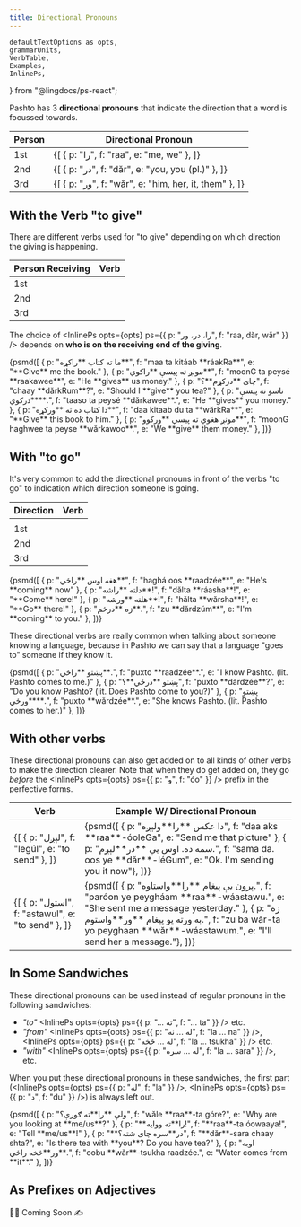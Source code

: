```yaml
---
title: Directional Pronouns
---
```




    defaultTextOptions as opts,
    grammarUnits,
    VerbTable,
    Examples,
    InlinePs,
} from "@lingdocs/ps-react";

Pashto has 3 **directional pronouns** that indicate the direction that a word is focussed towards.

<table className="table">
    <thead>
        <tr>
            <th scope="col">Person</th>
            <th scope="col">Directional Pronoun</th>
        </tr>
    </thead>
    <tbody>
        <tr>
            <td>1st</td>
            <td>
                <Examples opts={opts}>
                    {[
                        { p: "را", f: "raa", e: "me, we" },
                    ]}
                </Examples>
            </td>
        </tr>
        <tr>
            <td>2nd</td>
            <td>
                <Examples opts={opts}>
                    {[
                        { p: "در", f: "dăr", e: "you, you (pl.)" },
                    ]}
                </Examples>
            </td>
        </tr>
        <tr>
            <td>3rd</td>
            <td>
                <Examples opts={opts}>
                    {[
                        { p: "ور", f: "wăr", e: "him, her, it, them" },
                    ]}
                </Examples>
            </td>
        </tr>
    </tbody>
</table>

## With the Verb "to give"

There are different verbs used for "to give" depending on which direction the giving is happening.

<table className="table">
    <thead>
        <tr>
            <th scope="col">Person Receiving</th>
            <th scope="col">Verb</th>
        </tr>
    </thead>
    <tbody>
        <tr>
            <td>1st</td>
            <td>
                <InlinePs opts={opts} ps={{ p: "راکول", f: "raakawúl", e: "to give to me/us" }} />
            </td>
        </tr>
        <tr>
            <td>2nd</td>
            <td>
                <InlinePs opts={opts} ps={{ p: "درکول", f: "dărkawúl", e: "to give to you/you pl." }} />
            </td>
        </tr>
        <tr>
            <td>3rd</td>
            <td>
                <InlinePs opts={opts} ps={{ p: "ورکول", f: "wărkawul", e: "to give to him/her/it/them" }} />
            </td>
        </tr>
    </tbody>
</table>

The choice of <InlinePs opts={opts} ps={{ p: "را، در، ور", f: "raa, dăr, wăr" }} /> depends on **who is on the receiving end of the giving**.

<Examples opts={opts}>
    {psmd([
        { p: "ما ته کتاب **راکړه**", f: "maa ta kitáab **ráakRa**", e: "**Give** me the book." },
        { p: "مونږ ته پیسې **راکوي**", f: "moonG ta peysé **raakawee**", e: "He **gives** us money." },
        { p: "چای **درکړم**؟", f: "chaay **dărkRum**?", e: "Should I **give** you tea?" },
        { p: "تاسو ته پیسې **درکوي**.", f: "taaso ta peysé **dărkawee**.", e: "He **gives** you money." },
        { p: "دا کتاب ده ته **ورکړه**", f: "daa kitaab du ta **wărkRa**", e: "**Give** this book to him." },
        { p: "مونږ هغوي ته پیسې **ورکوو**", f: "moonG haghwee ta peyse **wărkawoo**.", e: "We **give** them money." },
    ])}
</Examples>

## With "to go"

It's very common to add the directional pronouns in front of the verbs "to go" to indication which direction someone is going.

<table className="table">
    <thead>
        <tr>
            <th scope="col">Direction</th>
            <th scope="col">Verb</th>
        </tr>
    </thead>
    <tbody>
        <tr>
            <td></td>
            <td>
                <InlinePs opts={opts} ps={{ p: "تلل", f: "tlúl", e: "to go" }} />
            </td>
        </tr>
        <tr>
            <td>1st</td>
            <td>
                <InlinePs opts={opts} ps={{ p: "راتلل", f: "raatlúl", e: "to come - here, to me/us" }} />
            </td>
        </tr>
        <tr>
            <td>2nd</td>
            <td>
                <InlinePs opts={opts} ps={{ p: "درتلل", f: "dărtlúl", e: "to go - to you" }} />
            </td>
        </tr>
        <tr>
            <td>3rd</td>
            <td>
                <InlinePs opts={opts} ps={{ p: "ورتلل", f: "wărtlúl", e: "to go - there, to him/her/them" }} />
            </td>
        </tr>
    </tbody>
</table>

<Examples opts={opts}>
    {psmd([
        { p: "هغه اوس **راځي**", f: "haghá oos **raadzée**", e: "He's **coming** now" },
        { p: "دلته **راشه**!", f: "dălta **ráasha**!", e: "**Come** here!" },
        { p: "هلته **ورشه**!", f: "hălta **wărsha**!", e: "**Go** there!" },
        { p: "زه **درځم**.", f: "zu **dărdzúm**", e: "I'm **coming** to you." },
    ])}
</Examples>

These directional verbs are really common when talking about someone knowing a language, because in Pashto we can say that a language "goes to" someone if they know it.

<Examples opts={opts}>
    {psmd([
        { p: "پښتو **راځي**.", f: "puxto **raadzée**.", e: "I know Pashto. (lit. Pashto comes to me.)" },
        { p: "پښتو **درځي**؟", f: "puxto **dărdzée**?", e: "Do you know Pashto? (lit. Does Pashto come to you?)" },
        { p: "پښتو **ورځي**.", f: "puxto **wărdzée**.", e: "She knows Pashto. (lit. Pashto comes to her.)" },
    ])}
</Examples>

## With other verbs

These directional pronouns can also get added on to all kinds of other verbs to make the direction clearer. Note that when they do get added on, they go *before* the <InlinePs opts={opts} ps={{ p: "و", f: "óo" }} /> prefix in the perfective forms.

<table className="table">
    <thead>
        <tr>
            <th scope="col">Verb</th>
            <th scope="col">Example W/ Directional Pronoun</th>
        </tr>
    </thead>
    <tbody>
        <tr>
            <td>
                <Examples opts={opts}>
                    {[
                        { p: "لېږل", f: "legúl", e: "to send" },
                    ]}
                </Examples>
            </td>
            <td><Examples opts={opts}>
                {psmd([
                    { p: "دا عکس **را**ولېږه", f: "daa aks **raa**-óoleGa", e: "Send me that picture" },
                    { p: "سمه ده. اوس یې **در**لېږم.", f: "sama da. oos ye **dăr**-léGum", e: "Ok. I'm sending you it now"},
                ])}
            </Examples></td>
        </tr>
        <tr>
            <td>
                <Examples opts={opts}>
                    {[
                        { p: "استول", f: "astawul", e: "to send" },
                    ]}
                </Examples>
            </td>
            <td>
                <Examples opts={opts}>
                    {psmd([
                        { p: "پرون یې پیغام **را**واستاوه.", f: "paróon ye peygháam **raa**-wáastawu.", e: "She sent me a message yesterday." },
                        { p: "زه به ورته یو پیغام **ور**واستوم.", f: "zu ba wăr-ta yo peyghaan **wăr**-wáastawum.", e: "I'll send her a message."},
                    ])}
                </Examples>
            </td>
        </tr>
    </tbody>
</table>

## In Some Sandwiches

These directional pronouns can be used instead of <Link to="/pronouns/pronouns-basic/">regular pronouns</Link> in the following sandwiches:

- *"to"* <InlinePs opts={opts} ps={{ p: "... ته", f: "... ta" }} /> etc.
- *"from"* <InlinePs opts={opts} ps={{ p: "له ... نه", f: "la ... na" }} />, <InlinePs opts={opts} ps={{ p: "له ... څخه", f: "la ... tsukha" }} /> etc.
- *"with"* <InlinePs opts={opts} ps={{ p: "له ... سره", f: "la ... sara" }} />, etc.

When you put these directional pronouns in these sandwiches, the first part (<InlinePs opts={opts} ps={{ p: "له", f: "la" }} />, <InlinePs opts={opts} ps={{ p: "د", f: "du" }} />) is always left out.

<Examples opts={opts}>
    {psmd([
        { p: "ولې **را**ته ګورې؟", f: "wăle **raa**-ta góre?", e: "Why are you looking at **me/us**?" },
        { p: "**را**ته ووایه!", f: "**raa**-ta óowaaya!", e: "Tell **me/us**!" },
        { p: "**در**سره چای شته؟", f: "**dăr**-sara chaay shta?", e: "Is there tea with **you**? Do you have tea?" },
        { p: "اوبه **ور**څخه راځي.", f: "oobu **wăr**-tsukha raadzée.", e: "Water comes from **it**." },
    ])}
</Examples>

## As Prefixes on Adjectives

👷‍♂️ Coming Soon ✍



